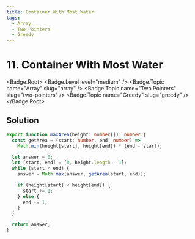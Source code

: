 ```yaml
---
title: Container With Most Water
tags:
  - Array
  - Two Pointers
  - Greedy
---
```


# 11. Container With Most Water

<Badge.Root>
  <Badge.Level level="medium" />
  <Badge.Topic name="Array" slug="array" />
  <Badge.Topic name="Two Pointers" slug="two-pointers" />
  <Badge.Topic name="Greedy" slug="greedy" />
</Badge.Root>

## Solution

```typescript filename="solution.ts" copy
export function maxArea(height: number[]): number {
  const getArea = (start: number, end: number) =>
    Math.min(height[start], height[end]) * (end - start);

  let answer = 0;
  let [start, end] = [0, height.length - 1];
  while (start < end) {
    answer = Math.max(answer, getArea(start, end));

    if (height[start] < height[end]) {
      start += 1;
    } else {
      end -= 1;
    }
  }

  return answer;
}
```

<ProblemLink
  codingSite="leetcode"
  href="https://leetcode.com/problems/container-with-most-water"
  title="Container With Most Water"
/>
